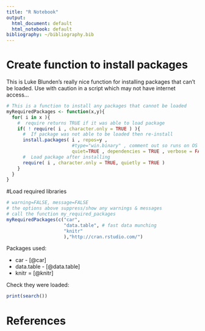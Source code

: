 ```yaml
---
title: "R Notebook"
output:
  html_document: default
  html_notebook: default
bibliography: ~/bibliography.bib
---
```


# Create function to install packages

This is Luke Blunden's really nice function for installing packages that can't be loaded. Use with caution in a script which may not have internet access...

```r
# This is a function to install any packages that cannot be loaded
myRequiredPackages <- function(x,y){
  for( i in x ){
    #  require returns TRUE if it was able to load package
    if( ! require( i , character.only = TRUE ) ){
      #  If package was not able to be loaded then re-install
      install.packages( i , repos=y , 
                        #type="win.binary" , comment out so runs on OS X etc
                        quiet=TRUE , dependencies = TRUE , verbose = FALSE )
      #  Load package after installing
      require( i , character.only = TRUE, quietly = TRUE )
    }
  }
}
```

#Load required libraries

```r
# warning=FALSE, message=FALSE
# the options above suppress/show any warnings & messages
# call the function my_required_packages
myRequiredPackages(c("car", 
                     "data.table", # fast data munching
                     "knitr"
                     ),"http://cran.rstudio.com/")
```

Packages used:

 * car - [@car]
 * data.table - [@data.table]
 * knitr = [@knitr]

Check they were loaded:

```r
print(search())
```
# References
